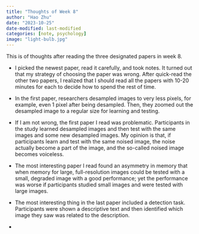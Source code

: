 ```yaml
---
title: "Thoughts of Week 8"
author: "Hao Zhu"
date: "2023-10-25"
date-modified: last-modified
categories: [note, psychology]
image: "light-bulb.jpg"
---
```


This is of thoughts after reading the three designated papers in week 8.

-   I picked the newest paper, read it carefully, and took notes. It turned out that my strategy of choosing the paper was wrong. After quick-read the other two papers, I realized that I should read all the papers with 10-20 minutes for each to decide how to spend the rest of time.

-   In the first paper, researchers desampled images to very less pixels, for example, even 1 pixel after being desampled. Then, they zoomed out the desampled image to a regular size for learning and testing.

-   If I am not wrong, the first paper I read was problematic. Participants in the study learned desampled images and then test with the same images and some new desampled images. My opinion is that, if participants learn and test with the same noised image, the noise actually become a part of the image, and the so-called noised image becomes voiceless.

-   The most interesting paper I read found an asymmetry in memory that when memory for large, full-resolution images could be tested with a small, degraded image with a good performance; yet the performance was worse if participants studied small images and were tested with large images.

-   The most interesting thing in the last paper included a detection task. Participants were shown a descriptive text and then identified which image they saw was related to the description.

-   

# 
